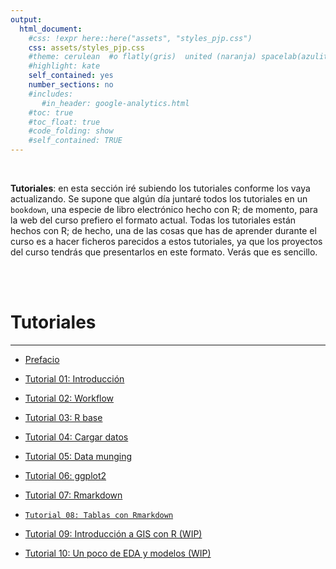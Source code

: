 ```yaml
---
output:
  html_document:
    #css: !expr here::here("assets", "styles_pjp.css") 
    css: assets/styles_pjp.css
    #theme: cerulean  #o flatly(gris)  united (naranja) spacelab(azulito) o yeti o faltly o sandstone
    #highlight: kate 
    self_contained: yes
    number_sections: no
    #includes:
       #in_header: google-analytics.html
    #toc: true
    #toc_float: true
    #code_folding: show
    #self_contained: TRUE
---
```


<br>

<div class = "blue">
**Tutoriales**: en esta sección iré subiendo los tutoriales conforme los vaya actualizando. Se supone que algún día juntaré todos los tutoriales en un `bookdown`, una especie de libro electrónico hecho con R; de momento, para la web del curso prefiero el formato actual. Todas los tutoriales están hechos con R; de hecho, una de las cosas que has de aprender durante el curso es a hacer ficheros parecidos a estos tutoriales, ya que los proyectos del curso tendrás que presentarlos en este formato. Verás que es sencillo.
</div>

<br><br>

# Tutoriales

--------------------------


- [Prefacio](./tutoriales/tt_00_prefacio.html){target="_blank"}

- [Tutorial 01: Introducción](./tutoriales/tt_01_introduccion.html){target="_blank"} 

- [Tutorial 02: Workflow](./tutoriales/tt_02_primeros-pasos-con-R.html){target="_blank"} 

- [Tutorial 03: R base](./tutoriales/tt_03_R-base.html){target="_blank"} 

- [Tutorial 04: Cargar datos](./tutoriales/tt_04_cargar_datos.html){target="_blank"} 

- [Tutorial 05: Data munging](./tutoriales/tt_05_data-munging.html){target="_blank"} 

- [Tutorial 06: ggplot2](./tutoriales/tt_06_ggplot2.html){target="_blank"} 

- [Tutorial 07: Rmarkdown](./tutoriales/tt_07_Rmarkdown.html){target="_blank"} 

- [`Tutorial 08: Tablas con Rmarkdown`](./tutoriales/tt_08_tablas-Rmarkdown.html){target="_blank"} 

- [Tutorial 09: Introducción a GIS con R (WIP)](./tutoriales/tt_09_GIS-con-R.html){target="_blank"} 

- [Tutorial 10: Un poco de EDA y modelos (WIP)](./tutoriales/tt_10_EDA-con-R.html){target="_blank"} 



<br><br>


<div class="tocify-extend-page" data-unique="tocify-extend-page" style="height: 0;"></div>
